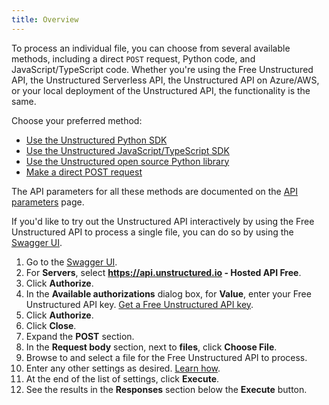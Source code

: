 ```yaml
---
title: Overview
---
```


To process an individual file, you can choose from several available methods, including a direct `POST` request, Python code, and JavaScript/TypeScript code. 
Whether you're using the Free Unstructured API, the Unstructured Serverless API, the Unstructured API on Azure/AWS, or your local deployment of the Unstructured API, the functionality is the same.

Choose your preferred method:

* [Use the Unstructured Python SDK](/api-reference/api-services/sdk-python)
* [Use the Unstructured JavaScript/TypeScript SDK](/api-reference/api-services/sdk-jsts)
* [Use the Unstructured open source Python library](/api-reference/api-services/partition-via-api)
* [Make a direct POST request](/api-reference/api-services/post-requests)

The API parameters for all these methods are documented on the [API parameters](/api-reference/api-services/api-parameters) page.


<UseIngestInstead />

If you'd like to try out the Unstructured API interactively by using the Free Unstructured API to process a single file, you can do so by using the [Swagger UI](https://api.unstructured.io/general/docs#/default/pipeline_1_general_v0_general_post).

1. Go to the [Swagger UI](https://api.unstructured.io/general/docs#/default/pipeline_1_general_v0_general_post).
2. For **Servers**, select **https://api.unstructured.io - Hosted API Free**.
2. Click **Authorize**.
3. In the **Available authorizations** dialog box, for **Value**, enter your Free Unstructured API key. [Get a Free Unstructured API key](/api-reference/api-services/free-api#get-an-api-key).
4. Click **Authorize**.
5. Click **Close**.
6. Expand the **POST** section.
7. In the **Request body** section, next to **files**, click **Choose File**.
8. Browse to and select a file for the Free Unstructured API to process.
9. Enter any other settings as desired. [Learn how](/api-reference/api-services/api-parameters).
10. At the end of the list of settings, click **Execute**.
11. See the results in the **Responses** section below the **Execute** button.